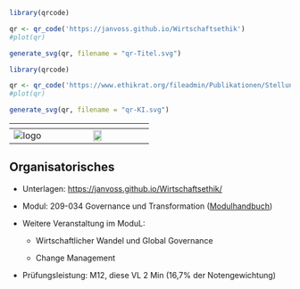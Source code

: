 
```r
library(qrcode)

qr <- qr_code('https://janvoss.github.io/Wirtschaftsethik')
#plot(qr)

generate_svg(qr, filename = "qr-Titel.svg")

```

[## Code hier geparkt für Abschnitt Anwendungen/KI. Da dort auch Python-Code steht, wird er hier ausgeführt]::

```r

library(qrcode)

qr <- qr_code('https://www.ethikrat.org/fileadmin/Publikationen/Stellungnahmen/deutsch/stellungnahme-mensch-und-maschine-kurzfassung.pdf')
#plot(qr)

generate_svg(qr, filename = "qr-KI.svg")

```


|       ${}$        |  ${}$  |
|:-----------------:|:--------------------------------------------------:|
| ![logo](logo.png) |    ![](qr-Titel.svg){width="30%"}              |

:::{.callout-note 
    icon=false 
    collapse=true }

# Organisatorisches {.unnumbered}

- Unterlagen: <https://janvoss.github.io/Wirtschaftsethik/>

- Modul: 209-034 Governance und Transformation ([Modulhandbuch](https://www.hfwu.de/fileadmin/user_upload/FAVM/ZuB/Module/Modulhandbuch_spob_zub_2022_WiSe_Stand_2022_WiSe.pdf)) 

- Weitere Veranstaltung im ModuL:

  - Wirtschaftlicher Wandel und Global Governance
  
  - Change Management

- Prüfungsleistung: M12, diese VL  2 Min (16,7% der Notengewichtung)

:::